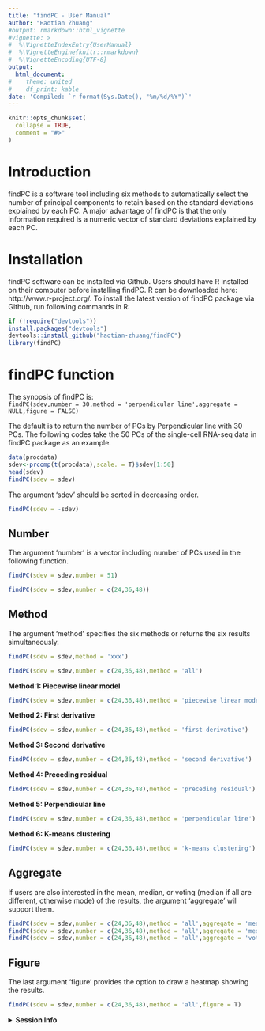 ```yaml
---
title: "findPC - User Manual"
author: "Haotian Zhuang"
#output: rmarkdown::html_vignette
#vignette: >
#  %\VignetteIndexEntry{UserManual}
#  %\VignetteEngine{knitr::rmarkdown}
#  %\VignetteEncoding{UTF-8}
output:
  html_document:
#    theme: united
#    df_print: kable
date: 'Compiled: `r format(Sys.Date(), "%m/%d/%Y")`'
---
```


```r
knitr::opts_chunk$set(
  collapse = TRUE,
  comment = "#>"
)
```

# Introduction
findPC is a software tool including six methods to automatically select the number of principal components to retain based on the standard deviations explained by each PC. A major advantage of findPC is that the only information required is a numeric vector of standard deviations explained by each PC.

# Installation
findPC software can be installed via Github. Users should have R installed on their computer before installing findPC. R can be downloaded here: http://www.r-project.org/. To install the latest version of findPC package via Github, run following commands in R:
```r
if (!require("devtools"))
install.packages("devtools")
devtools::install_github("haotian-zhuang/findPC")
library(findPC)
```

# findPC function
The synopsis of findPC is:  
`findPC(sdev,number = 30,method = 'perpendicular line',aggregate = NULL,figure = FALSE)`

The default is to return the number of PCs by Perpendicular line with 30 PCs. The following codes take the 50 PCs of the single-cell RNA-seq data in findPC package as an example.
```r
data(procdata)
sdev<-prcomp(t(procdata),scale. = T)$sdev[1:50]
head(sdev)
findPC(sdev = sdev)
```

The argument 'sdev' should be sorted in decreasing order.
```r
findPC(sdev = -sdev)
```

## Number
The argument 'number' is a vector including number of PCs used in the following function.
```r
findPC(sdev = sdev,number = 51)
```

```r
findPC(sdev = sdev,number = c(24,36,48))
```

## Method
The argument ‘method’ specifies the six methods or returns the six results simultaneously.
```r
findPC(sdev = sdev,method = 'xxx')
```

```r
findPC(sdev = sdev,number = c(24,36,48),method = 'all')
```

**Method 1: Piecewise linear model**
```r
findPC(sdev = sdev,number = c(24,36,48),method = 'piecewise linear model')
```

**Method 2: First derivative**
```r
findPC(sdev = sdev,number = c(24,36,48),method = 'first derivative')
```

**Method 3: Second derivative**
```r
findPC(sdev = sdev,number = c(24,36,48),method = 'second derivative')
```

**Method 4: Preceding residual**
```r
findPC(sdev = sdev,number = c(24,36,48),method = 'preceding residual')
```

**Method 5: Perpendicular line**
```r
findPC(sdev = sdev,number = c(24,36,48),method = 'perpendicular line')
```

**Method 6: K-means clustering**
```r
findPC(sdev = sdev,number = c(24,36,48),method = 'k-means clustering')
```

## Aggregate
If users are also interested in the mean, median, or voting (median if all are different, otherwise mode) of the results, the argument ‘aggregate’ will support them.
```r
findPC(sdev = sdev,number = c(24,36,48),method = 'all',aggregate = 'mean')
findPC(sdev = sdev,number = c(24,36,48),method = 'all',aggregate = 'median')
findPC(sdev = sdev,number = c(24,36,48),method = 'all',aggregate = 'voting')
```

## Figure
The last argument ‘figure’ provides the option to draw a heatmap showing the results.
```r
findPC(sdev = sdev,number = c(24,36,48),method = 'all',figure = T)
```

<details>
  <summary>**Session Info**</summary>
```r
sessionInfo()
```
</details>
